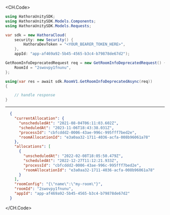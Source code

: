 
<CH.Code>
```csharp GetRoomInfoDeprecated.cs
using HathoraUnitySDK;
using HathoraUnitySDK.Models.Components;
using HathoraUnitySDK.Models.Requests;

var sdk = new HathoraCloud(
    security: new Security() {
        HathoraDevToken = "<YOUR_BEARER_TOKEN_HERE>",
    },
    appId: "app-af469a92-5b45-4565-b3c4-b79878de67d2");

GetRoomInfoDeprecatedRequest req = new GetRoomInfoDeprecatedRequest() {
    RoomId = "2swovpy1fnunu",
};

using(var res = await sdk.RoomV1.GetRoomInfoDeprecatedAsync(req))
{

    // handle response
}
```
---

```json Example Response
  {
    "currentAllocation": {
      "unscheduledAt": "2021-08-04T06:11:03.602Z",
      "scheduledAt": "2023-11-06T18:43:38.031Z",
      "processId": "cbfcddd2-0006-43ae-996c-995fff7bed2e",
      "roomAllocationId": "e3a0aa32-1711-4036-acfa-008b96061a78"
    },
    "allocations": [
      {
        "unscheduledAt": "2022-02-08T18:05:50.479Z",
        "scheduledAt": "2022-12-27T11:12:21.933Z",
        "processId": "cbfcddd2-0006-43ae-996c-995fff7bed2e",
        "roomAllocationId": "e3a0aa32-1711-4036-acfa-008b96061a78"
      }
    ],
    "roomConfig": "{\"name\":\"my-room\"}",
    "roomId": "2swovpy1fnunu",
    "appId": "app-af469a92-5b45-4565-b3c4-b79878de67d2"
  }
```
</CH.Code>
